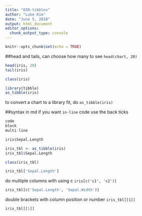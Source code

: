```yaml
---
title: "030-tibbles"
author: "Luke Kim"
date: "June 5, 2018"
output: html_document
editor_options: 
  chunk_output_type: console
---
```


```r
knitr::opts_chunk$set(echo = TRUE)
```

##head and tails, can choose how many to see `head(chart, 20)`
```r
head(iris, 20)
tail(iris)
```

```r
class(iris)
```

```r
library(tibble)
as_tibble(iris)
```
to convert a chart to a library fit, do `as_tibble(iris)`

##syntax
in md if you want  `in-line` code use the back ticks

```r
code
block
multi-line
```
```r
iris$Sepal.Length
```

```r
iris_tbl <- as_tibble(iris)
iris_tbl$Sepal.Length
```

```r
class(iris_tbl)
```
```r
iris_tbl['Sepal.Length']
```
do multiple columns with using c `iris[c('c1', 'c2')]`
```r
iris_tbl[c('Sepal.Length', 'Sepal.Width')]
```

double brackets with column position or number `iris_tbl[[1]]`
```r
iris_tbl[[1]]
```



